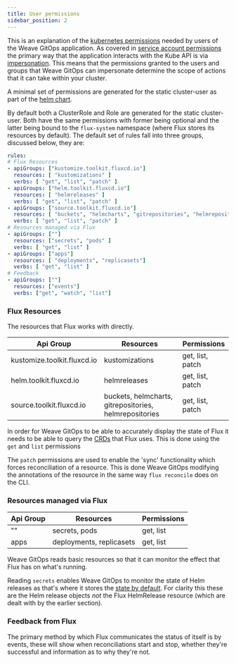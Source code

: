 ```yaml
---
title: User permissions
sidebar_position: 2
---
```


This is an explanation of the [kubernetes permissions](https://kubernetes.io/docs/reference/access-authn-authz/rbac/)
needed by users of the Weave GitOps application. As covered in
[service account permissions](docs/configuration/service-account-permissions)
the primary way that the application interacts with the Kube API is via [impersonation](https://kubernetes.io/docs/reference/access-authn-authz/authentication/#user-impersonation).
This means that the permissions granted to the users and groups that Weave GitOps
can impersonate determine the scope of actions that it can take within your cluster.

A minimal set of permissions are generated for the static cluster-user as part
of the [helm chart](https://github.com/weaveworks/weave-gitops/tree/main/charts/gitops-server/templates/admin-user-roles.yaml).

By default both a ClusterRole and Role are generated for the static cluster-user.
Both have the same permissions with former being optional and the latter being
bound to the `flux-system` namespace (where Flux stores its resources by default).
The default set of rules fall into three groups, discussed below, they are:
```yaml
rules:
# Flux Resources
- apiGroups: ["kustomize.toolkit.fluxcd.io"]
  resources: [ "kustomizations" ]
  verbs: [ "get", "list", "patch" ]
- apiGroups: ["helm.toolkit.fluxcd.io"]
  resources: [ "helmreleases" ]
  verbs: [ "get", "list", "patch" ]
- apiGroups: ["source.toolkit.fluxcd.io"]
  resources: [ "buckets", "helmcharts", "gitrepositories", "helmrepositories" ]
  verbs: [ "get", "list", "patch" ]
# Resources managed via Flux
- apiGroups: [""]
  resources: ["secrets", "pods" ]
  verbs: [ "get", "list" ]
- apiGroups: ["apps"]
  resources: [ "deployments", "replicasets"]
  verbs: [ "get", "list" ]
# Feedback
- apiGroups: [""]
  resources: ["events"]
  verbs: ["get", "watch", "list"]
```


### Flux Resources

The resources that Flux works with directly.


| Api Group                   | Resources                                              | Permissions      |
|-----------------------------|--------------------------------------------------------|------------------|
| kustomize.toolkit.fluxcd.io | kustomizations                                         | get, list, patch |
| helm.toolkit.fluxcd.io      | helmreleases                                           | get, list, patch |
| source.toolkit.fluxcd.io    | buckets, helmcharts, gitrepositories, helmrepositories | get, list, patch |

In order for Weave GitOps to be able to accurately display the state of Flux it
needs to be able to query the [CRDs](https://fluxcd.io/docs/components/) that Flux uses. This is done using the
`get` and `list` permissions

The `patch` permissions are used to enable the 'sync' functionality which forces
reconciliation of a resource. This is done Weave GitOps modifying the annotations
of the resource in the same way `flux reconcile` does on the CLI.

### Resources managed via Flux

| Api Group | Resources                | Permissions |
|-----------|--------------------------|-------------|
| ""        | secrets, pods            | get, list   |
| apps      | deployments, replicasets | get, list   |


Weave GitOps reads basic resources so that it can monitor the effect that Flux has
on what's running.

Reading `secrets` enables Weave GitOps to monitor the state of Helm releases
as that's where it stores the [state by default](https://helm.sh/docs/faq/changes_since_helm2/#secrets-as-the-default-storage-driver).
For clarity this these are the Helm release objects _not_ the Flux HelmRelease
resource (which are dealt with by the earlier section).

### Feedback from Flux

The primary method by which Flux communicates the status of itself is by events,
these will show when reconciliations start and stop, whether they're successful
and information as to why they're not.
